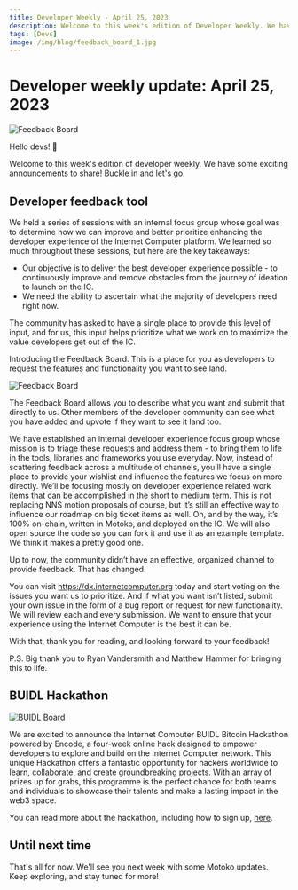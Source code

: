 ```yaml
---
title: Developer Weekly - April 25, 2023
description: Welcome to this week's edition of Developer Weekly. We have some exciting announcements to share! Buckle in and let's go.
tags: [Devs]
image: /img/blog/feedback_board_1.jpg
---
```


# Developer weekly update: April 25, 2023
![Feedback Board](/img/blog/feedback_board_1.jpg)


Hello devs! 👋

Welcome to this week's edition of developer weekly. We have some exciting announcements to share! Buckle in and let's go.

## Developer feedback tool
We held a series of sessions with an internal focus group whose goal was to determine how we can improve and better prioritize enhancing the developer experience of the Internet Computer platform. We learned so much throughout these sessions, but here are the key takeaways:

- Our objective is to deliver the best developer experience possible - to continuously improve and remove obstacles from the journey of ideation to launch on the IC.
- We need the ability to ascertain what the majority of developers need right now.

The community has asked to have a single place to provide this level of input, and for us, this input helps prioritize what we work on to maximize the value developers get out of the IC.

Introducing the Feedback Board. This is a place for you as developers to request the features and functionality you want to see land.

![Feedback Board](../_assets/feedback_board_2.jpg)

The Feedback Board allows you to describe what you want and submit that directly to us. Other members of the developer community can see what you have added and upvote if they want to see it land too.

We have established an internal developer experience focus group whose mission is to triage these requests and address them - to bring them to life in the tools, libraries and frameworks you use everyday.
Now, instead of scattering feedback across a multitude of channels, you’ll have a single place to provide your wishlist and influence the features we focus on more directly.
We’ll be focusing mostly on developer experience related work items that can be accomplished in the short to medium term. This is not replacing NNS motion proposals of course, but it’s still an effective way to influence our roadmap on big ticket items as well.
Oh, and by the way, it’s 100% on-chain, written in Motoko, and deployed on the IC. We will also open source the code so you can fork it and use it as an example template. We think it makes a pretty good one.

Up to now, the community didn’t have an effective, organized channel to provide feedback. That has changed.

You can visit https://dx.internetcomputer.org today and start voting on the issues you want us to prioritize. And if what you want isn’t listed, submit your own issue in the form of a bug report or request for new functionality. We will review each and every submission. We want to ensure that your experience using the Internet Computer is the best it can be.

With that, thank you for reading, and looking forward to your feedback!

P.S. Big thank you to Ryan Vandersmith and Matthew Hammer for bringing this to life.

## BUIDL Hackathon
![BUIDL Board](../_assets/buidl_hackathon.webp)

We are excited to announce the Internet Computer BUIDL Bitcoin Hackathon powered by Encode, a four-week online hack designed to empower developers to explore and build on the Internet Computer network. This unique Hackathon offers a fantastic opportunity for hackers worldwide to learn, collaborate, and create groundbreaking projects. With an array of prizes up for grabs, this programme is the perfect chance for both teams and individuals to showcase their talents and make a lasting impact in the web3 space.

You can read more about the hackathon, including how to sign up, [here](https://medium.com/encode-club/announcing-the-internet-computer-buidl-bitcoin-hackathon-powered-by-encode-register-now-776398ff1bc2).

## Until next time
That's all for now. We'll see you next week with some Motoko updates. Keep exploring, and stay tuned for more!
